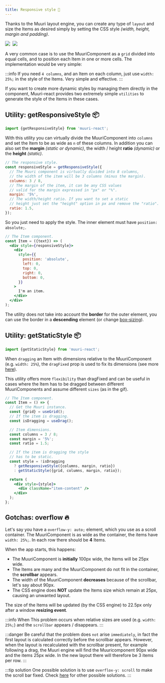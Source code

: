 ```yaml
---
title: Responsive style 👗
---
```



Thanks to the Muuri layout engine, you can create any type of `layout` and size the Items as desired simply by setting the CSS style _(width, height, margin and padding)_.

<div>
  <img src={useBaseUrl('gifs/dashboard.gif')} style={{width: '45%'}} />
  <img style={{width: '4%'}} />
  <img
    src={useBaseUrl('gifs/mediaquery.gif')}
    style={{width: '44%', paddingBottom: '1%'}}
  />
</div>

A very common case is to use the MuuriComponent as a `grid` divided into equal cells, and to position each Item in one or more cells. The implementation would be very simple:

:::info
If you need `4 columns`, and an Item on each column, just use `width: 25%;` in the style of the Items. Very simple and effective.
:::

If you want to create more dynamic styles by managing them directly in the component, Muuri-react provides two extremely simple `utilities` to generate the style of the Items in these cases.

## Utility: getResponsiveStyle 📦

```js
import {getResponsiveStyle} from 'muuri-react';
```

With this utility you can virtually divide the MuuriComponent into `columns` and set the Item to be as wide as `n` of these columns. In addition you can also set the **margin** _(static or dynamic)_, the width / height **ratio** _(dynamic)_ or the **height** _(static)_.

```js
// The responsive style.
const responsiveStyle = getResponsiveStyle({
  // The Muuri component is virtually divided into 8 columns,
  // the width of the item will be 3 columns (minus the margin).
  columns: 3 / 8,
  // The margin of the item, it can be any CSS values
  // valid for the margin expressed in "px" or "%".
  margin: '5%',
  // The width/height ratio. If you want to set a static
  // height just set the "height" option in px and remove the "ratio".
  ratio: 1.5,
});
```

So you just need to apply the style. The inner element must have `position: absolute;`.

```jsx
// The Item component.
const Item = ({text}) => (
  <div style={responsiveStyle}>
    <div
      style={{
        position: 'absolute',
        left: 0,
        top: 0,
        right: 0,
        bottom: 0,
      }}
    >
      I'm an item.
    </div>
  </div>
);
```

The utility does not take into account the **border** for the outer element, you can use the border in a **descending** element (or change [box-sizing](https://developer.mozilla.org/en-US/docs/Web/CSS/box-sizing)).

## Utility: getStaticStyle 📦

```js
import {getStaticStyle} from 'muuri-react';
```

When `dragging` an Item with dimensions relative to the MuuriComponent (e.g. `width: 25%`), the `dragFixed` prop is used to fix its dimensions (see more [here](../usage/items-dimensions#dimensions-when-dragging-)).

This utility offers more `flexibility` than dragFixed and can be useful in cases where the Item has to be dragged between different MuuriComponents and assume different `sizes` (as in the gif).

```jsx
// The Item component.
const Item = () => {
  // Get the Muuri instance.
  const {grid} = useGrid();
  // If the item is dragging.
  const isDragging = useDrag();

  // Item dimensions.
  const columns = 3 / 8;
  const margin = '5%';
  const ratio = 1.5;

  // If the item is dragging the style
  // has to be static.
  const style = !isDragging
    ? getResponsiveStyle({columns, margin, ratio})
    : getStaticStyle({grid, columns, margin, ratio});

  return (
    <div style={style}>
      <div className="item-content" />
    </div>
  );
};
```

## Gotchas: overflow 🔥

Let's say you have a `overflow-y: auto;` element, which you use as a scroll container. The MuuriComponent is as wide as the container, the items have `width: 25%;`. In each row there should be **4** Items.

When the app starts, this happens:

- The MuuriComponent is **initially** 100px wide, the Items will be 25px wide.
- The Items are many and the MuuriComponent do not fit in the container, the **scrollbar** appears.
- The width of the MuuriComponent **decreases** because of the scrollbar, let's say about 90px.
- The CSS engine does **NOT** update the Items size which remain at 25px, causing an unwanted layout.

The size of the Items will be updated (by the CSS engine) to 22.5px only after a window **resizing event**.

:::info When
This problem occurs when relative sizes are used (e.g. `width: 25%;`) and the `scrollbar` appears / disappears.
:::

:::danger
Be careful that the problem does `not` arise `immediately`, in fact the first layout is calculated correctly before the scrollbar appears. However, when the layout is recalculated with the scrollbar present, for example following a drag, the Muuri engine will find the Muuricomponent 90px wide and the items 25px wide. In the new layout there will therefore be 3 items per row.
:::

:::tip solution
One possible solution is to use `overflox-y: scroll` to make the scroll bar fixed. Check [here](https://github.com/Paol-imi/muuri-react/issues/24) for other possible solutions.
:::

